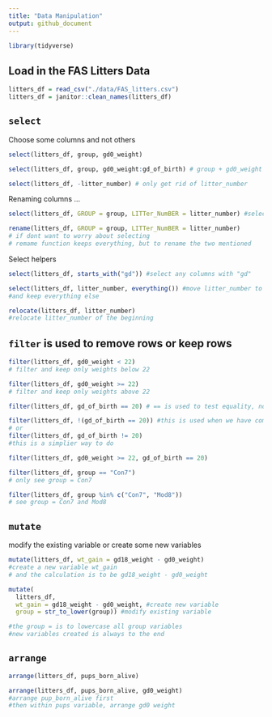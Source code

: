 ```yaml
---
title: "Data Manipulation"
output: github_document
---
```


```r
library(tidyverse)
```

## Load in the FAS Litters Data

```r
litters_df = read_csv("./data/FAS_litters.csv")
litters_df = janitor::clean_names(litters_df)
```

## `select`

Choose some columns and not others

```r
select(litters_df, group, gd0_weight)
```

```r
select(litters_df, group, gd0_weight:gd_of_birth) # group + gd0_weight to gd_of_birth
```

```r
select(litters_df, -litter_number) # only get rid of litter_number
```

Renaming columns ...

```r
select(litters_df, GROUP = group, LITTer_NumBER = litter_number) #select the columns and rename
```

```r
rename(litters_df, GROUP = group, LITTer_NumBER = litter_number)
# if dont want to worry about selecting
# remame function keeps everything, but to rename the two mentioned
```

Select helpers

```r
select(litters_df, starts_with("gd")) #select any columns with "gd"
```

```r
select(litters_df, litter_number, everything()) #move litter_number to the beginning
#and keep everything else
```

```r
relocate(litters_df, litter_number)
#relocate litter_number of the beginning
```

##  `filter` is used to remove rows or keep rows

```r
filter(litters_df, gd0_weight < 22)
# filter and keep only weights below 22
```

```r
filter(litters_df, gd0_weight >= 22)
# filter and keep only weights above 22
```

```r
filter(litters_df, gd_of_birth == 20) # == is used to test equality, not trying to replace
```

```r
filter(litters_df, !(gd_of_birth == 20)) #this is used when we have complex things
# or
filter(litters_df, gd_of_birth != 20)
#this is a simplier way to do
```

```r
filter(litters_df, gd0_weight >= 22, gd_of_birth == 20)
```

```r
filter(litters_df, group == "Con7")
# only see group = Con7
```

```r
filter(litters_df, group %in% c("Con7", "Mod8"))
# see group = Con7 and Mod8
```

##    `mutate`

modify the existing variable or create some new variables

```r
mutate(litters_df, wt_gain = gd18_weight - gd0_weight)
#create a new variable wt_gain
# and the calculation is to be gd18_weight - gd0_weight
```


```r
mutate(
  litters_df,
  wt_gain = gd18_weight - gd0_weight, #create new variable
  group = str_to_lower(group)) #modify existing variable

#the group = is to lowercase all group variables
#new variables created is always to the end

```

##  `arrange`

```r
arrange(litters_df, pups_born_alive)
```

```r
arrange(litters_df, pups_born_alive, gd0_weight)
#arrange pup_born_alive first
#then within pups variable, arrange gd0 weight
```













